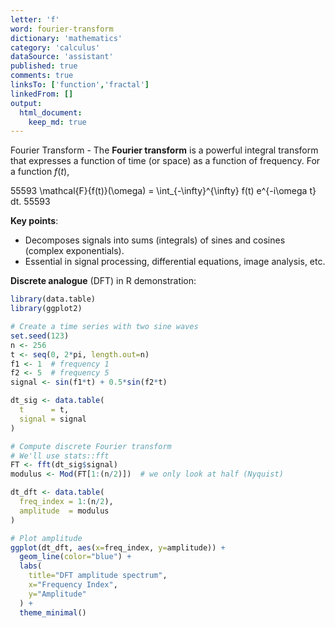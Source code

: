 ```yaml
---
letter: 'f'
word: fourier-transform
dictionary: 'mathematics'
category: 'calculus'
dataSource: 'assistant'
published: true
comments: true
linksTo: ['function','fractal']
linkedFrom: []
output:
  html_document:
    keep_md: true
---
```




<a id="fourier-transform">Fourier Transform</a> - The **Fourier transform** is a powerful integral transform that expresses a function of time (or space) as a function of frequency. For a function $f(t)$,

55593
\mathcal{F}\{f(t)\}(\omega) = \int_{-\infty}^{\infty} f(t) e^{-i\omega t} dt.
55593

**Key points**:
- Decomposes signals into sums (integrals) of sines and cosines (complex exponentials).
- Essential in signal processing, differential equations, image analysis, etc.

**Discrete analogue** (DFT) in R demonstration:


``` r
library(data.table)
library(ggplot2)

# Create a time series with two sine waves
set.seed(123)
n <- 256
t <- seq(0, 2*pi, length.out=n)
f1 <- 1  # frequency 1
f2 <- 5  # frequency 5
signal <- sin(f1*t) + 0.5*sin(f2*t)

dt_sig <- data.table(
  t      = t,
  signal = signal
)

# Compute discrete Fourier transform
# We'll use stats::fft
FT <- fft(dt_sig$signal)
modulus <- Mod(FT[1:(n/2)])  # we only look at half (Nyquist)

dt_dft <- data.table(
  freq_index = 1:(n/2),
  amplitude  = modulus
)

# Plot amplitude
ggplot(dt_dft, aes(x=freq_index, y=amplitude)) +
  geom_line(color="blue") +
  labs(
    title="DFT amplitude spectrum",
    x="Frequency Index",
    y="Amplitude"
  ) +
  theme_minimal()
```

<Figure src="/Users/work/Coding/derecksprojects/derecksnotes.com-playground/derecksnotes.com/client/src/app/dictionaries/mathematics/definitions/mathematics_calculus_f_fourier-transform_files/figure-html/unnamed-chunk-1-1.png">
	
</Figure>


